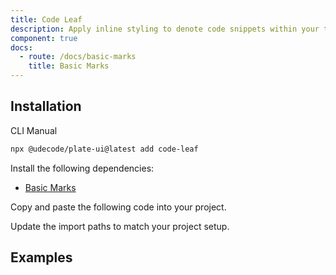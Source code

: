 ```yaml
---
title: Code Leaf
description: Apply inline styling to denote code snippets within your text.
component: true
docs:
  - route: /docs/basic-marks
    title: Basic Marks
---
```


<ComponentPreview name="playground-demo" id="basicnodes" />

## Installation

<Tabs defaultValue="cli">

<TabsList>
<TabsTrigger value="cli">CLI</TabsTrigger>
<TabsTrigger value="manual">Manual</TabsTrigger>
</TabsList>
<TabsContent value="cli">

```bash
npx @udecode/plate-ui@latest add code-leaf
```

</TabsContent>

<TabsContent value="manual">

<Steps>

<Step>

Install the following dependencies:

- [Basic Marks](/docs/basic-marks)

</Step>

<Step>

Copy and paste the following code into your project.

</Step>

<ComponentSource name="code-leaf" />

<Step>

Update the import paths to match your project setup.

</Step>

</Steps>

</TabsContent>

</Tabs>

## Examples

<ComponentSource src="../../templates/plate-playground-template/src/lib/plate/plate-plugins.ts" />
